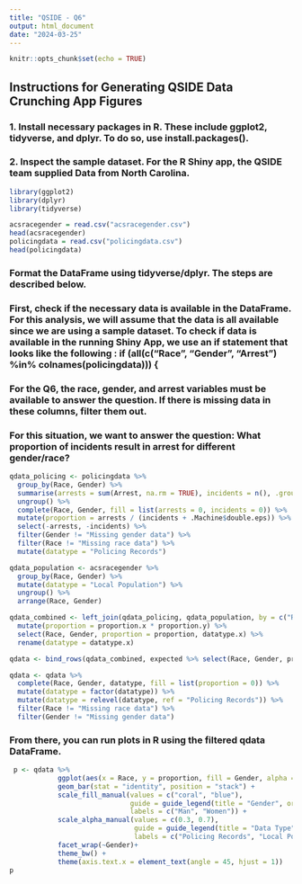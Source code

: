 ```yaml
---
title: "QSIDE - Q6"
output: html_document
date: "2024-03-25"
---
```


```r
knitr::opts_chunk$set(echo = TRUE)
```

## Instructions for Generating QSIDE Data Crunching App Figures

### 1. Install necessary packages in R. These include ggplot2, tidyverse, and dplyr. To do so, use install.packages().

### 2. Inspect the sample dataset. For the R Shiny app, the QSIDE team supplied Data from North Carolina.

```r
library(ggplot2)
library(dplyr)
library(tidyverse)
```

```r
acsracegender = read.csv("acsracegender.csv")
head(acsracegender)
policingdata = read.csv("policingdata.csv")
head(policingdata)
```

### Format the DataFrame using tidyverse/dplyr. The steps are described below. 

### First, check if the necessary data is available in the DataFrame. For this analysis, we will assume that the data is all available since we are using a sample dataset. To check if data is available in the running Shiny App, we use an if statement that looks like the following : if (all(c("Race", "Gender", "Arrest") %in% colnames(policingdata))) {






### For the Q6, the race, gender, and arrest variables must be available to answer the question. If there is missing data in these columns, filter them out. 

### For this situation, we want to answer the question: What proportion of incidents result in arrest for different gender/race?

```r
qdata_policing <- policingdata %>%
  group_by(Race, Gender) %>%
  summarise(arrests = sum(Arrest, na.rm = TRUE), incidents = n(), .groups = 'drop') %>%
  ungroup() %>%
  complete(Race, Gender, fill = list(arrests = 0, incidents = 0)) %>%
  mutate(proportion = arrests / (incidents + .Machine$double.eps)) %>%
  select(-arrests, -incidents) %>%
  filter(Gender != "Missing gender data") %>%  
  filter(Race != "Missing race data") %>%
  mutate(datatype = "Policing Records")

qdata_population <- acsracegender %>% 
  group_by(Race, Gender) %>% 
  mutate(datatype = "Local Population") %>%
  ungroup() %>%
  arrange(Race, Gender)

qdata_combined <- left_join(qdata_policing, qdata_population, by = c("Race", "Gender")) %>%
  mutate(proportion = proportion.x * proportion.y) %>%
  select(Race, Gender, proportion = proportion, datatype.x) %>%
  rename(datatype = datatype.x)

qdata <- bind_rows(qdata_combined, expected %>% select(Race, Gender, proportion, datatype))

qdata <- qdata %>% 
  complete(Race, Gender, datatype, fill = list(proportion = 0)) %>%
  mutate(datatype = factor(datatype)) %>%
  mutate(datatype = relevel(datatype, ref = "Policing Records")) %>% 
  filter(Race != "Missing race data") %>% 
  filter(Gender != "Missing gender data")
```

### From there, you can run plots in R using the filtered qdata DataFrame. 

```r
 p <- qdata %>%
            ggplot(aes(x = Race, y = proportion, fill = Gender, alpha = datatype)) +
            geom_bar(stat = "identity", position = "stack") + 
            scale_fill_manual(values = c("coral", "blue"),
                              guide = guide_legend(title = "Gender", order = 1), 
                              labels = c("Man", "Women")) + 
            scale_alpha_manual(values = c(0.3, 0.7),
                               guide = guide_legend(title = "Data Type", order = 2), 
                               labels = c("Policing Records", "Local Population")) +
            facet_wrap(~Gender)+ 
            theme_bw() +
            theme(axis.text.x = element_text(angle = 45, hjust = 1)) 
p
```